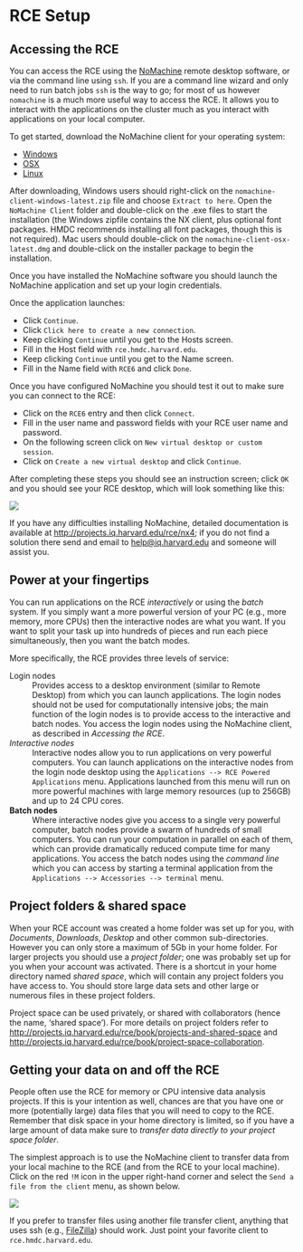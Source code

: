 
# RCE Setup

## Accessing the RCE

You can access the RCE using the
[NoMachine](http://projects.iq.harvard.edu/rce/nx4_installation) remote
desktop software, or via the command line using `ssh`. If you are a
command line wizard and only need to run batch jobs `ssh` is the way to
go; for most of us however `nomachine` is a much more useful way to
access the RCE. It allows you to interact with the applications on the
cluster much as you interact with applications on your local computer.

To get started, download the NoMachine client for your operating system:

-   [Windows](http://downloads.hmdc.harvard.edu/nx/4/nomachine-client-windows-latest.zip)
-   [OSX](http://downloads.hmdc.harvard.edu/nx/4/nomachine-client-osx-latest.dmg)
-   [Linux](http://downloads.hmdc.harvard.edu/nx/4/nomachine-client-linux-latest.zip)

After downloading, Windows users should right-click on the
`nomachine-client-windows-latest.zip` file and choose `Extract to here`.
Open the `NoMachine Client` folder and double-click on the .exe files to
start the installation (the Windows zipfile contains the NX client, plus optional
    font packages. HMDC recommends installing all font packages, though
    this is not required). Mac users should double-click on the
`nomachine-client-osx-latest.dmg` and double-click on the installer
package to begin the installation.

Once you have installed the NoMachine software you should launch the
NoMachine application and set up your login credentials.

Once the application launches:

-   Click `Continue`.
-   Click `Click here to create a new connection`.
-   Keep clicking `Continue` until you get to the Hosts screen.
-   Fill in the Host field with `rce.hmdc.harvard.edu`.
-   Keep clicking `Continue` until you get to the Name screen.
-   Fill in the Name field with `RCE6` and click `Done`.

Once you have configured NoMachine you should test it out to make sure
you can connect to the RCE:

-   Click on the `RCE6` entry and then click `Connect`.
-   Fill in the user name and password fields with your RCE user name and password.
-   On the following screen click on `New virtual desktop or custom session`.
-   Click on `Create a new virtual desktop` and click `Continue`.

After completing these steps you should see an instruction screen; click
`OK` and you should see your RCE desktop, which will look something like
this:

![](images/rceDesktop.png)

If you have any difficulties installing NoMachine, detailed
documentation is available at <http://projects.iq.harvard.edu/rce/nx4>;
if you do not find a solution there send and email to
[help@iq.harvard.edu](mailto:help@iq.harvard.edu) and someone will assist you.


## Power at your fingertips

You can run applications on the RCE *interactively* or using the *batch*
system. If you simply want a more powerful version of your PC (e.g.,
more memory, more CPUs) then the interactive nodes are what you want. If
you want to split your task up into hundreds of pieces and run each
piece simultaneously, then you want the batch modes.

More specifically, the RCE provides three levels of service:

Login nodes
:   Provides access to a desktop environment (similar to Remote Desktop)
    from which you can launch applications. The login nodes should not
    be used for computationally intensive jobs; the main function of the
    login nodes is to provide access to the interactive and batch nodes.
    You access the login nodes using the NoMachine client, as described
    in *Accessing the RCE*.

*Interactive nodes*
:    Interactive nodes allow you to run applications on very powerful
    computers. You can launch applications on the interactive nodes from
    the login node desktop using the
    `Applications --> RCE Powered Applications` menu. Applications
    launched from this menu will run on more powerful machines with
    large memory resources (up to 256GB) and up to 24 CPU cores.

**Batch nodes**
:   Where interactive nodes give you access to a single very powerful
    computer, batch nodes provide a swarm of hundreds of small
    computers. You can run your computation in parallel on each of them,
    which can provide dramatically reduced compute time for many
    applications. You access the batch nodes using the *command line*
    which you can access by starting a terminal application from the
    `Applications --> Accessories --> terminal` menu.


## Project folders & shared space

When your RCE account was created a home folder was set up for you, with
*Documents*, *Downloads*, *Desktop* and other common sub-directories.
However you can only store a maximum of 5Gb in your home folder. For
larger projects you should use a *project folder*; one was probably set
up for you when your account was activated. There is a shortcut in your
home directory named *shared space*, which will contain any project
folders you have access to. You should store large data sets and other
large or numerous files in these project folders.

Project space can be used privately, or shared with collaborators (hence
the name, 'shared space'). For more details on project folders refer to
<http://projects.iq.harvard.edu/rce/book/projects-and-shared-space> and
<http://projects.iq.harvard.edu/rce/book/project-space-collaboration>.


## Getting your data on and off the RCE

People often use the RCE for memory or CPU intensive data analysis
projects. If this is your intention as well, chances are that you have
one or more (potentially large) data files that you will need to copy to
the RCE. Remember that disk space in your home directory is limited, so
if you have a large amount of data make sure to *transfer data directly
to your project space folder*.

The simplest approach is to use the NoMachine client to transfer data
from your local machine to the RCE (and from the RCE to your local
machine). Click on the red `!M` icon in the upper right-hand corner and
select the `Send a file from the client` menu, as shown below.

![](images/NoMachineMenu.png)

If you prefer to transfer files using another file transfer client,
anything that uses ssh (e.g.,
[FileZilla](http://filezilla-project.org/)) should work. Just point your
favorite client to `rce.hmdc.harvard.edu`.
